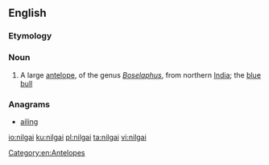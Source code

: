 ==English==
{{wikipedia}}
===Etymology===
{{rfe|lang=en}}
===Noun===
{{en-noun|s|nilgai}}

# A large [[antelope]], of the genus ''[[Boselaphus]]'', from northern [[India]]; the [[blue bull]]

===Anagrams===
* [[ailing#English|ailing]]

[[Category:en:Antelopes]]

[[io:nilgai]]
[[ku:nilgai]]
[[pl:nilgai]]
[[ta:nilgai]]
[[vi:nilgai]]